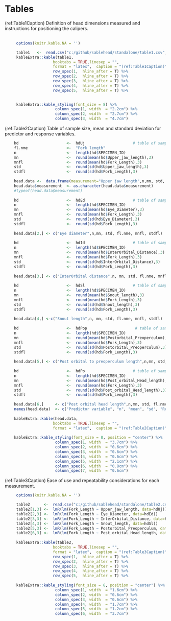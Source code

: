 # Tables
(ref:Table1Caption) Definition of head dimensions measured and instructions for positioning the calipers.
\ \
\ \
```r
     options(knitr.kable.NA = '')

     table1   <-  read.csv("c:/github/sablehead/standalone/table1.csv", header=T)
     kableExtra::kable(table1,
                     booktabs = TRUE,linesep = "",
                     format = "latex",  caption = "(ref:Table1Caption)") %>%
                     row_spec(1,  hline_after = T) %>%
                     row_spec(2,  hline_after = T) %>%
                     row_spec(3,  hline_after = T) %>%
                     row_spec(4,  hline_after = T) %>%
                     row_spec(5,  hline_after = T) %>%

     
     kableExtra::kable_styling(font_size = 8) %>%
                      column_spec(1, width  = "2.2cm") %>%
                      column_spec(2, width  = "2.7cm") %>%
                      column_spec(3, width  = "4.7cm") 

```
(ref:Table2Caption) Table of sample size, mean and standard deviation for predictor and response variables.

```r

    hd                     <-  hdUj                     # table of sample size, mean and sd for variables
    fl.nme                 <-  "Fork length"
    n                      <-  length(hd$SPECIMEN_ID)                   
    mn                     <-  round(mean(hd$Upper_jaw_length),3)
    mnfl                   <-  round(mean(hd$Fork_Length),3)
    std                    <-  round(sd(hd$Upper_jaw_length),3)
    stdfl                  <-  round(sd(hd$Fork_Length),3)
    
    head.data <-  data.frame(measurement="Upper jaw length",n,mn, std, fl.nme, mnfl, stdfl)
    head.data$measurement  <- as.character(head.data$measurement)
    #typeof(head.data$measurement)
 
    hd                     <-  hdEd                     # table of sample size, mean and sd for variables
    n                      <-  length(hd$SPECIMEN_ID)                   
    mn                     <-  round(mean(hd$Eye_Diameter),3)
    mnfl                   <-  round(mean(hd$Fork_Length),3)
    std                    <-  round(sd(hd$Eye_Diameter),3)
    stdfl                  <-  round(sd(hd$Fork_Length),3)
  
    head.data[2,] <- c("Eye diameter",n,mn, std, fl.nme, mnfl, stdfl)
    
    hd                     <-  hdId                     # table of sample size, mean and sd for variables
    n                      <-  length(hd$SPECIMEN_ID)                   
    mn                     <-  round(mean(hd$InterOrbital_Distance),3)
    mnfl                   <-  round(mean(hd$Fork_Length),3)
    std                    <-  round(sd(hd$InterOrbital_Distance),3)
    stdfl                  <-  round(sd(hd$Fork_Length),3)
  
    head.data[3,] <- c("InterOrbital distance",n, mn, std, fl.nme, mnfl, stdfl)
    
    hd                     <-  hdSl                     # table of sample size, mean and sd for variables
    n                      <-  length(hd$SPECIMEN_ID)                   
    mn                     <-  round(mean(hd$Snout_length),3)
    mnfl                   <-  round(mean(hd$Fork_Length),3)
    std                    <-  round(sd(hd$Snout_length),3)
    stdfl                  <-  round(sd(hd$Fork_Length),3)
  
    head.data[4,] <-c("Snout length",n, mn, std, fl.nme, mnfl, stdfl)
    
    hd                     <-  hdPop                     # table of sample size, mean and sd for variables
    n                      <-  length(hd$SPECIMEN_ID)                   
    mn                     <-  round(mean(hd$Postorbital_Preoperculum),3)
    mnfl                   <-  round(mean(hd$Fork_Length),3)
    std                    <-  round(sd(hd$Postorbital_Preoperculum),3)
    stdfl                  <-  round(sd(hd$Fork_Length),3)
  
    head.data[5,] <- c("Post orbital to preoperculum length",n,mn, std, fl.nme, mnfl, stdfl)
    
    hd                     <-  hdPo                     # table of sample size, mean and sd for variables
    n                      <-  length(hd$SPECIMEN_ID)                   
    mn                     <-  round(mean(hd$Post_orbital_Head_length),3)
    mnfl                   <-  round(mean(hd$Fork_Length),3)
    std                    <-  round(sd(hd$Post_orbital_Head_length),3)
    stdfl                  <-  round(sd(hd$Fork_Length),3)
  
    head.data[6,]     <- c("Post orbital head length",n,mn, std, fl.nme, mnfl, stdfl)
    names(head.data)  <- c("Predictor variable", "n", "mean", "sd", "Response variable", "mean", "sd")
    
    kableExtra::kable(head.data,
                     booktabs = TRUE,linesep = "",
                     format = "latex",  caption = "(ref:Table2Caption)") %>%
     
    kableExtra::kable_styling(font_size = 8, position = "center") %>%
                      column_spec(1, width  = "3.7cm") %>%
                      column_spec(2, width  = "0.6cm") %>%
                      column_spec(3, width  = "0.6cm") %>%
                      column_spec(4, width  = "0.6cm") %>%
                      column_spec(5, width  = "2.1cm") %>%
                      column_spec(6, width  = "0.8cm") %>%
                      column_spec(7, width  = "0.6cm")
```   
   

(ref:Table3Caption) Ease of use and repeatability considerations for each measurement.

```r
     options(knitr.kable.NA = '')

     table2      <-  read.csv("c:/github/sablehead/standalone/table2.csv", header=T)
     table2[1,3] <-  lmR(lm(Fork_Length ~ Upper_jaw_length, data=hdUj))
     table2[2,3] <-  lmR(lm(Fork_Length ~ Eye_Diameter, data=hdEd))
     table2[3,3] <-  lmR(lm(Fork_Length ~ InterOrbital_Distance, data=hdId))
     table2[4,3] <-  lmR(lm(Fork_Length ~ Snout_length, data=hdSl))
     table2[5,3] <-  lmR(lm(Fork_Length ~ Postorbital_Preoperculum, data=hdPop))
     table2[6,3] <-  lmR(lm(Fork_Length ~ Post_orbital_Head_length, data=hdPo))
     
     kableExtra::kable(table2,
                     booktabs = TRUE,linesep = "",
                     format = "latex",  caption = "(ref:Table3Caption)") %>%
                     row_spec(1,  hline_after = T) %>%
                     row_spec(2,  hline_after = T) %>%
                     row_spec(3,  hline_after = T) %>%
                     row_spec(4,  hline_after = T) %>%
                     row_spec(5,  hline_after = T) %>%
     
     kableExtra::kable_styling(font_size = 8, position = "center") %>%
                      column_spec(1, width  = "1.6cm") %>%
                      column_spec(2, width  = "0.6cm") %>%
                      column_spec(3, width  = "0.6cm") %>%
                      column_spec(4, width  = "1.7cm") %>%
                      column_spec(5, width  = "1.2cm") %>%
                      column_spec(6, width  = "3.7cm")

```


\clearpage